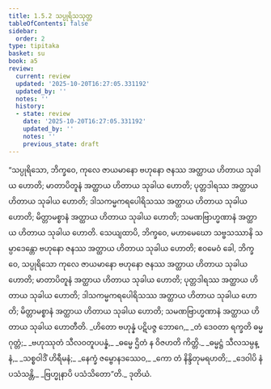 ```yaml
---
title: 1.5.2 သပ္ပုရိသသုတ္တ
tableOfContents: false
sidebar:
  order: 2
type: tipitaka
basket: su
book: a5
review:
  current: review
  updated: '2025-10-20T16:27:05.331192'
  updated_by: ''
  notes: ''
  history:
  - state: review
    date: '2025-10-20T16:27:05.331192'
    updated_by: ''
    notes: ''
    previous_state: draft
---
```



<DynamicBreadcrumb />


<ReviewStatus review={frontmatter.review} showDetails={true} />

<HypothesisAnnotation frontmatter={frontmatter} />

<Division number="42" book="a5" e="ch" v="16" p="40">

<Paragraph number="230" book="a5">
“သပ္ပုရိသော, ဘိက္ခဝေ, ကုလေ ဇာယမာနော ဗဟုနော ဇနဿ အတ္ထာယ ဟိတာယ သုခါယ ဟောတိ; မာတာပိတူနံ အတ္ထာယ ဟိတာယ သုခါယ ဟောတိ; ပုတ္တဒါရဿ အတ္ထာယ ဟိတာယ သုခါယ ဟောတိ; ဒါသကမ္မကရပေါရိသဿ အတ္ထာယ ဟိတာယ သုခါယ ဟောတိ; မိတ္တာမစ္စာနံ အတ္ထာယ ဟိတာယ သုခါယ ဟောတိ; သမဏဗြာဟ္မဏာနံ အတ္ထာယ ဟိတာယ သုခါယ ဟောတိ.
</Paragraph>

<Paragraph number="231" book="a5">
သေယျထာပိ, ဘိက္ခဝေ, မဟာမေဃော သဗ္ဗသဿာနိ သမ္ပာဒေန္တော ဗဟုနော ဇနဿ အတ္ထာယ ဟိတာယ သုခါယ ဟောတိ; ဧဝမေဝံ ခေါ, ဘိက္ခဝေ, သပ္ပုရိသော ကုလေ ဇာယမာနော ဗဟုနော ဇနဿ အတ္ထာယ ဟိတာယ သုခါယ ဟောတိ; မာတာပိတူနံ အတ္ထာယ ဟိတာယ သုခါယ ဟောတိ; ပုတ္တဒါရဿ အတ္ထာယ ဟိတာယ သုခါယ ဟောတိ; ဒါသကမ္မကရပေါရိသဿ အတ္ထာယ ဟိတာယ သုခါယ ဟောတိ; မိတ္တာမစ္စာနံ အတ္ထာယ ဟိတာယ သုခါယ ဟောတိ; သမဏဗြာဟ္မဏာနံ အတ္ထာယ ဟိတာယ သုခါယ ဟောတီတိ.
</Paragraph>

<Paragraph number="232" type="verses" book="a5">
_ဟိတော ဗဟုန္နံ ပဋိပဇ္ဇ ဘောဂေ,_  
_တံ ဒေဝတာ ရက္ခတိ ဓမ္မဂုတ္တံ;_  
_ဗဟုဿုတံ သီလဝတူပပန္နံ,_  
_ဓမ္မေ ဌိတံ န ဝိဇဟတိ ကိတ္တိ._  

</Paragraph>

<Paragraph number="233" type="verses" book="a5">
_ဓမ္မဋ္ဌံ သီလသမ္ပန္နံ,_  
_သစ္စဝါဒိံ ဟိရီမနံ;_  
_နေက္ခံ ဇမ္ဗောနဒဿေဝ,_  
_ကော တံ နိန္ဒိတုမရဟတိ;_  
_ဒေဝါပိ နံ ပသံသန္တိ,_  
_ဗြဟ္မုနာပိ ပသံသိတော”တိ._  


</Paragraph>
</Division>

<Paragraph number="234" type="center" book="a5">
ဒုတိယံ.
</Paragraph>